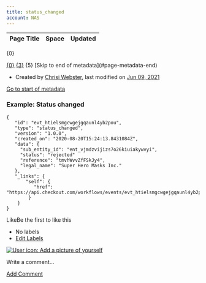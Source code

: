 ```yaml
---
title: status_changed
account: NAS
---
```


<table class="aui"> <thead> <tr class="header"> <th class="search-result-title">Page Title</th> <th class="search-result-space">Space</th> <th class="search-result-date">Updated</th> </tr> </thead> </table> <p class="search-result-count">{0}</p> <tr class="search-result"> <td class="search-result-title"><a href="{1}" class="content-type-{2}"><span>{0}</span></a></td> <td class="search-result-space"><a class="space" href="/display/{4}/" title="{3}">{3}</a></td> <td class="search-result-date"><span class="date" title="{6}">{5}</span></td> </tr> [Skip to end of metadata](#page-metadata-end)

*   Created by [Chrisi Webster](    /display/~chrisiwebster
    ), last modified on [Jun 09, 2021](/pages/diffpagesbyversion.action?pageId=25526987&selectedPageVersions=1&selectedPageVersions=2 "Show changes")

[Go to start of metadata](#page-metadata-start)

### Example: Status changed

    {
       "id": "evt_htielsmgcwgejgqaunl4yb2pou",
       "type": "status_changed",
       "version": "1.0.0",
       "created_on": "2020-08-20T15:24:13.8431084Z",
       "data": {
         "sub_entity_id": "ent_vjmdzvijizs7o26kiuiakywvyi",
         "status": "rejected"
         "reference": "tmvhWvvZfFSkJy4",
         "legal_name": "Super Hero Masks Inc."
       },
       "_links": {
           "self": {
              "href": "https://api.checkout.com/workflows/events/evt_htielsmgcwgejgqaunl4yb2pou"
            }
        }
    }

LikeBe the first to like this

*   No labels
*   [Edit Labels](# "Edit Labels (Type 'l')")

[![User icon: Add a picture of yourself](/s/en_GB/7901/abf7b35644d5a5d1d7e4b0969a83e8eb2b569fb5/_/images/icons/profilepics/add_profile_pic.svg)](/users/profile/editmyprofilepicture.action)

Write a comment…

[Add Comment](/display/x/status_changed?showComments=true&showCommentArea=true#addcomment)
